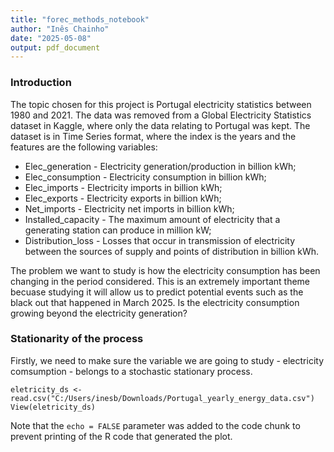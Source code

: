 ---
title: "forec_methods_notebook"
author: "Inês Chainho"
date: "2025-05-08"
output: pdf_document
---

### Introduction

The topic chosen for this project is Portugal electricity statistics between 1980 and 2021. The data was removed from a Global Electricity Statistics dataset in Kaggle, where only the data relating to Portugal was kept. The dataset is in Time Series format, where the index is the years and the features are the following variables:

* Elec_generation - Electricity generation/production in billion kWh;
* Elec_consumption - Electricity consumption in billion kWh;
* Elec_imports - Electricity imports in billion kWh;
* Elec_exports - Electricity exports in billion kWh;
* Net_imports - Electricity net imports in billion kWh;
* Installed_capacity - The maximum amount of electricity that a generating station can produce in million kW;
* Distribution_loss - Losses that occur in transmission of electricity between the sources of supply and points of distribution in billion kWh.

The problem we want to study is how the electricity consumption has been changing in the period considered. This is an extremely important theme becuase studying it will allow us to predict potential events such as the black out that happened in March 2025. Is the electricity consumption growing beyond the electricity generation?

### Stationarity of the process

Firstly, we need to make sure the variable we are going to study - electricity comsumption - belongs to a stochastic stationary process.

```
eletricity_ds <- read.csv("C:/Users/inesb/Downloads/Portugal_yearly_energy_data.csv")
View(eletricity_ds)
```

Note that the `echo = FALSE` parameter was added to the code chunk to prevent printing of the R code that generated the plot.
